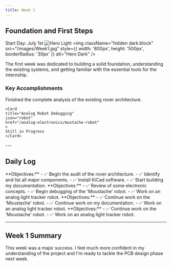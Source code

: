 ```yaml
---
title: Week 1
---
```

## Foundation and First Steps
Start Day: July 1st
<img
  className="block dark:hidden"
  src="/images/Week1.jpg"
  alt="Hero Light"
/>
<img
  className="hidden dark:block"
  src="/images/Week1.jpg"
  style={{ width: '800px', height: '500px', borderRadius: '30px' }}
  alt="Hero Dark"
/>

The first week was dedicated to building a solid foundation, understanding the existing systems, and getting familiar with the essential tools for the internship.

### Key Accomplishments
<CardGroup cols={2}>
    <Card
    title="Rover V1 Audit Complete"
    icon="magnifying-glass-chart"
    href="/rover-project/0-architecture"
    >
    Finished the complete analysis of the existing rover architecture.
    </Card>

    <Card
    title="Analog Robot Debugging"
    icon="robot"
    href="/analog-electronics/mustache-robot"
    >
    Still in Progress
    </Card>
</CardGroup>
---

## Daily Log

<Tabs>

  <Tab title="Tuesday">
    **Objectives:**
    - ✅ Begin the audit of the rover architecture.
    - ✅ Identify and list all major components.
    - ✅ Install KiCad software.
    - ✅ Start building my documentation.
    
  </Tab>
  
  <Tab title="Wednesday">
    **Objectives:**
    - ✅ Review of some electronic concepts.
    - ✅ Begin debugging of the 'Moustache' robot.
    - ✅ Work on an analog light tracker robot.
    

  </Tab>

  <Tab title="Thursday">
    **Objectives:**
    - ✅ Continue work on the 'Moustache' robot.
    - ✅ Continue work on my documentation.
    - ✅ Work on an analog light tracker robot.
    
  </Tab>

  <Tab title="Friday">
    **Objectives:**
    - ✅ Continue work on the 'Moustache' robot.
    - ✅ Work on an analog light tracker robot.
  </Tab>
</Tabs>

---

## Week 1 Summary

This week was a major success. I feel much more confident in my understanding of the project and I'm ready to tackle the PCB design phase next week.
